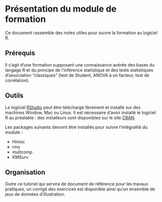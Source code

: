 # Présentation du module de formation {#intro}

Ce document rassemble des notes utiles pour suivre la formation au logiciel R.

## Prérequis

Il s'agit d'une formation supposant une connaissance avérée des bases du langage R et du principe de l'inférence statistique et des tests statistiques d'association "classiques" (test de Student, ANOVA à un facteur, test de corrélation). 

## Outils

Le logiciel [RStudio](http://www.rstudio.com) peut être téléchargé librement et installé sur des machines Window, Mac ou Linux. Il est nécessaire d'avoir installé le logiciel R au préalable : des installeurs sont disponibles sur le site [CRAN](http://cran.r-project.org).

Les packages suivants devront être installés pour suivre l'intégralité du module
:

- Hmisc
- rms
- multcomp
- KMSurv


## Organisation

Outre ce tutoriel qui servira de document de référence pour les travaux pratiques, un corrigé des exercices est disponible ainsi qu'un ensemble de jeux de données d'illustration.
